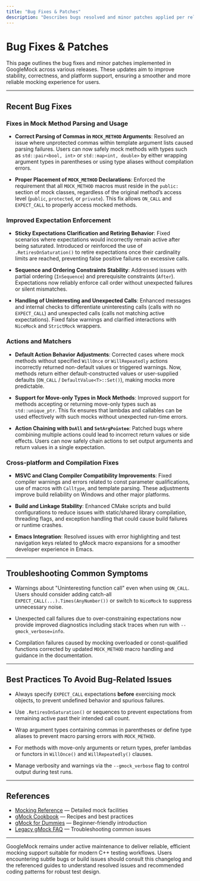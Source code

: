 ```yaml
---
title: "Bug Fixes & Patches"
description: "Describes bugs resolved and minor patches applied per release as documented by maintainers, helping users understand improvements to test stability, correctness, and platform support."
---
```


# Bug Fixes & Patches

This page outlines the bug fixes and minor patches implemented in GoogleMock across various releases. These updates aim to improve stability, correctness, and platform support, ensuring a smoother and more reliable mocking experience for users.

---

## Recent Bug Fixes

### Fixes in Mock Method Parsing and Usage

- **Correct Parsing of Commas in `MOCK_METHOD` Arguments**: Resolved an issue where unprotected commas within template argument lists caused parsing failures. Users can now safely mock methods with types such as `std::pair<bool, int>` or `std::map<int, double>` by either wrapping argument types in parentheses or using type aliases without compilation errors.

- **Proper Placement of `MOCK_METHOD` Declarations**: Enforced the requirement that all `MOCK_METHOD` macros must reside in the `public:` section of mock classes, regardless of the original method’s access level (`public`, `protected`, or `private`). This fix allows `ON_CALL` and `EXPECT_CALL` to properly access mocked methods.

### Improved Expectation Enforcement

- **Sticky Expectations Clarification and Retiring Behavior**: Fixed scenarios where expectations would incorrectly remain active after being saturated. Introduced or reinforced the use of `.RetiresOnSaturation()` to retire expectations once their cardinality limits are reached, preventing false positive failures on excessive calls.

- **Sequence and Ordering Constraints Stability**: Addressed issues with partial ordering (`InSequence`) and prerequisite constraints (`After`). Expectations now reliably enforce call order without unexpected failures or silent mismatches.

- **Handling of Uninteresting and Unexpected Calls**: Enhanced messages and internal checks to differentiate uninteresting calls (calls with no `EXPECT_CALL`) and unexpected calls (calls not matching active expectations). Fixed false warnings and clarified interactions with `NiceMock` and `StrictMock` wrappers.

### Actions and Matchers

- **Default Action Behavior Adjustments**: Corrected cases where mock methods without specified `WillOnce` or `WillRepeatedly` actions incorrectly returned non-default values or triggered warnings. Now, methods return either default-constructed values or user-supplied defaults (`ON_CALL` / `DefaultValue<T>::Set()`), making mocks more predictable.

- **Support for Move-only Types in Mock Methods**: Improved support for methods accepting or returning move-only types such as `std::unique_ptr`. This fix ensures that lambdas and callables can be used effectively with such mocks without unexpected run-time errors.

- **Action Chaining with `DoAll` and `SetArgPointee`**: Patched bugs where combining multiple actions could lead to incorrect return values or side effects. Users can now safely chain actions to set output arguments and return values in a single expectation.

### Cross-platform and Compilation Fixes

- **MSVC and Clang Compiler Compatibility Improvements**: Fixed compiler warnings and errors related to const parameter qualifications, use of macros with `Calltype`, and template parsing. These adjustments improve build reliability on Windows and other major platforms.

- **Build and Linkage Stability**: Enhanced CMake scripts and build configurations to reduce issues with static/shared library compilation, threading flags, and exception handling that could cause build failures or runtime crashes.

- **Emacs Integration**: Resolved issues with error highlighting and test navigation keys related to gMock macro expansions for a smoother developer experience in Emacs.

---

## Troubleshooting Common Symptoms

- Warnings about "Uninteresting function call" even when using `ON_CALL`. Users should consider adding catch-all `EXPECT_CALL(...).Times(AnyNumber())` or switch to `NiceMock` to suppress unnecessary noise.

- Unexpected call failures due to over-constraining expectations now provide improved diagnostics including stack traces when run with `--gmock_verbose=info`.

- Compilation failures caused by mocking overloaded or const-qualified functions corrected by updated `MOCK_METHOD` macro handling and guidance in the documentation.

---

## Best Practices To Avoid Bug-Related Issues

- Always specify `EXPECT_CALL` expectations **before** exercising mock objects, to prevent undefined behavior and spurious failures.

- Use `.RetiresOnSaturation()` or sequences to prevent expectations from remaining active past their intended call count.

- Wrap argument types containing commas in parentheses or define type aliases to prevent macro parsing errors with `MOCK_METHOD`.

- For methods with move-only arguments or return types, prefer lambdas or functors in `WillOnce()` and `WillRepeatedly()` clauses.

- Manage verbosity and warnings via the `--gmock_verbose` flag to control output during test runs.

---

## References

- [Mocking Reference](https://google.github.io/googletest/reference/mocking.html) — Detailed mock facilities
- [gMock Cookbook](https://google.github.io/googletest/gmock_cook_book.html) — Recipes and best practices
- [gMock for Dummies](https://google.github.io/googletest/gmock_for_dummies.html) — Beginner-friendly introduction
- [Legacy gMock FAQ](https://google.github.io/googletest/gmock_faq.html) — Troubleshooting common issues

---

GoogleMock remains under active maintenance to deliver reliable, efficient mocking support suitable for modern C++ testing workflows. Users encountering subtle bugs or build issues should consult this changelog and the referenced guides to understand resolved issues and recommended coding patterns for robust test design.
